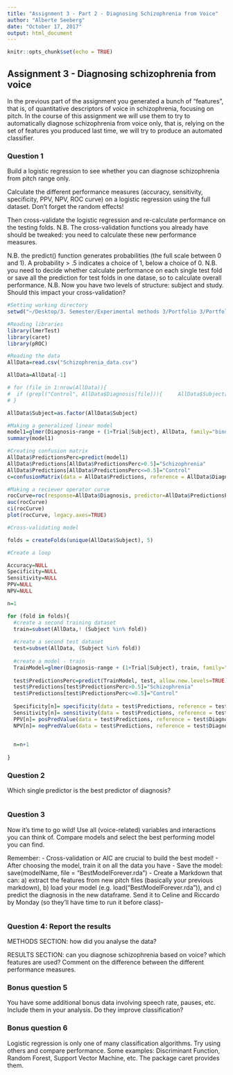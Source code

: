 ```yaml
---
title: "Assignment 3 - Part 2 - Diagnosing Schizophrenia from Voice"
author: "Alberte Seeberg"
date: "October 17, 2017"
output: html_document
---
```


```r
knitr::opts_chunk$set(echo = TRUE)
```

## Assignment 3 - Diagnosing schizophrenia from voice

In the previous part of the assignment you generated a bunch of "features", that is, of quantitative descriptors of voice in schizophrenia, focusing on pitch.
In the course of this assignment we will use them to try to automatically diagnose schizophrenia from voice only, that is, relying on the set of features you produced last time, we will try to produce an automated classifier.

### Question 1
Build a logistic regression to see whether you can diagnose schizophrenia from pitch range only.

Calculate the different performance measures (accuracy, sensitivity, specificity, PPV, NPV, ROC curve) on a logistic regression using the full dataset. Don't forget the random effects!

Then cross-validate the logistic regression and re-calculate performance on the testing folds. N.B. The cross-validation functions you already have should be tweaked: you need to calculate these new performance measures.

N.B. the predict() function generates probabilities (the full scale between 0 and 1). A probability > .5 indicates a choice of 1, below a choice of 0.
N.B. you need to decide whether calculate performance on each single test fold or save all the prediction for test folds in one datase, so to calculate overall performance.
N.B. Now you have two levels of structure: subject and study. Should this impact your cross-validation?

```r
#Setting working directory
setwd("~/Desktop/3. Semester/Experimental methods 3/Portfolio 3/Portfolio 3")

#Reading libraries
library(lmerTest)
library(caret)
library(pROC)

#Reading the data
AllData=read.csv("Schizophrenia_data.csv")

AllData=AllData[-1]

# for (file in 1:nrow(AllData)){
#  if (grepl("Control", AllData$Diagnosis[file])){     AllData$Subject[file] = AllData$Subject[file]/10}
# }

AllData$Subject=as.factor(AllData$Subject)

#Making a generalized linear model
model1=glmer(Diagnosis~range + (1+Trial|Subject), AllData, family="binomial")
summary(model1)

#Creating confusion matrix
AllData$PredictionsPerc=predict(model1)
AllData$Predictions[AllData$PredictionsPerc>0.5]="Schizophrenia"
AllData$Predictions[AllData$PredictionsPerc<=0.5]="Control"
c=confusionMatrix(data = AllData$Predictions, reference = AllData$Diagnosis, positive = "Control") 

#Making a reciever operator curve
rocCurve=roc(response=AllData$Diagnosis, predictor=AllData$PredictionsPerc)
auc(rocCurve)
ci(rocCurve)
plot(rocCurve, legacy.axes=TRUE)

#Cross-validating model

folds = createFolds(unique(AllData$Subject), 5)

#Create a loop

Accuracy=NULL
Specificity=NULL
Sensitivity=NULL
PPV=NULL
NPV=NULL

n=1

for (fold in folds){
  #create a second training dataset 
  train=subset(AllData,! (Subject %in% fold))
  
  #create a second test dataset
  test=subset(AllData, (Subject %in% fold))
  
  #create a model - train
  TrainModel=glmer(Diagnosis~range + (1+Trial|Subject), train, family="binomial")
  
  test$PredictionsPerc=predict(TrainModel, test, allow.new.levels=TRUE)
  test$Predictions[test$PredictionsPerc>0.5]="Schizophrenia"
  test$Predictions[test$PredictionsPerc<=0.5]="Control"
  
  Specificity[n]= specificity(data = test$Predictions, reference = test$Diagnosis, negative = "Schizophrenia") 
  Sensitivity[n]= sensitivity(data = test$Predictions, reference = test$Diagnosis, positive = "Control")
  PPV[n]= posPredValue(data = test$Predictions, reference = test$Diagnosis, positive = "Control")
  NPV[n]= negPredValue(data = test$Predictions, reference = test$Diagnosis, negative = "Schizophrenia") 

    
  n=n+1
 
}


```

### Question 2

Which single predictor is the best predictor of diagnosis?


```r


```

### Question 3

Now it's time to go wild! Use all (voice-related) variables and interactions you can think of. Compare models and select the best performing model you can find.

Remember:
- Cross-validation or AIC are crucial to build the best model!
- After choosing the model, train it on all the data you have
- Save the model: save(modelName, file = "BestModelForever.rda")
- Create a Markdown that can: a) extract the features from new pitch files (basically your previous markdown), b) load your model (e.g. load("BestModelForever.rda")), and c) predict the diagnosis in the new dataframe.
Send it to Celine and Riccardo by Monday (so they'll have time to run it before class)-


```r


```

### Question 4: Report the results

METHODS SECTION: how did you analyse the data?

RESULTS SECTION: can you diagnose schizophrenia based on voice? which features are used? Comment on the difference between the different performance measures.

### Bonus question 5

You have some additional bonus data involving speech rate, pauses, etc. Include them in your analysis. Do they improve classification?

### Bonus question 6

Logistic regression is only one of many classification algorithms. Try using others and compare performance. Some examples: Discriminant Function, Random Forest, Support Vector Machine, etc. The package caret provides them.
